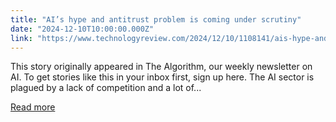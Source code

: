 ```yaml
---
title: "AI’s hype and antitrust problem is coming under scrutiny"
date: "2024-12-10T10:00:00.000Z"
link: "https://www.technologyreview.com/2024/12/10/1108141/ais-hype-and-antitrust-problem-is-coming-under-scrutiny/"
---
```


This story originally appeared in The Algorithm, our weekly newsletter on AI. To get stories like this in your inbox first, sign up here. The AI sector is plagued by a lack of competition and a lot of...

[Read more](https://www.technologyreview.com/2024/12/10/1108141/ais-hype-and-antitrust-problem-is-coming-under-scrutiny/)
